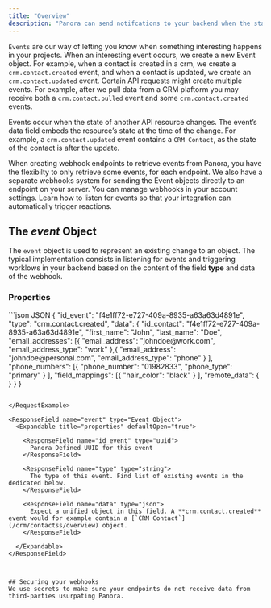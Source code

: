 ```yaml
---
title: "Overview"
description: "Panora can send notifcations to your backend when the state of an object has changed. We use the concept of `events` to represent state changes in any object."
---
```


`Events` are our way of letting you know when something interesting happens in your projects. When an interesting event occurs, we create a new Event object. For example, when a contact is created in a crm, we create a `crm.contact.created` event, and when a contact is updated, we create an `crm.contact.updated` event. Certain API requests might create multiple events. For example, after we pull data from a CRM plaftorm you may receive both a `crm.contact.pulled` event and some `crm.contact.created` events.

Events occur when the state of another API resource changes. The event’s data field embeds the resource’s state at the time of the change. For example, a `crm.contact.updated` event contains a `CRM Contact`, as the state of the contact is after the update.

When creating webhook endpoints to retrieve events from Panora, you have the flexibilty to only retrieve some events, for each endpoint. We also have a separate webhooks system for sending the Event objects directly to an endpoint on your server. You can manage webhooks in your account settings. Learn how to listen for events so that your integration can automatically trigger reactions.

## The _event_ Object

The `event` object is used to represent an existing change to an object.
The typical implementation consists in listening for events and triggering worklows in your backend based on the content of the field **type** and data of the webhook.

### Properties

<RequestExample>
```json JSON
{
    "id_event": "f4e1ff72-e727-409a-8935-a63a63d4891e",
    "type": "crm.contact.created",
    "data": { 
        "id_contact": "f4e1ff72-e727-409a-8935-a63a63d4891e",
        "first_name": "John",
        "last_name": "Doe",
        "email_addresses": [{
                "email_address": "johndoe@work.com",
                "email_address_type": "work"
            },{
                "email_address": "johndoe@personal.com",
                "email_address_type": "phone"
            }
        ],
        "phone_numbers": [{
                "phone_number": "01982833",
                "phone_type": "primary"
            }
        ],
        "field_mappings": [{
                "hair_color": "black"
            }
        ],
        "remote_data": {
        }
    }
}

```

</RequestExample>

<ResponseField name="event" type="Event Object">
  <Expandable title="properties" defaultOpen="true">

    <ResponseField name="id_event" type="uuid">
      Panora Defined UUID for this event
    </ResponseField>

    <ResponseField name="type" type="string">
      The type of this event. Find list of existing events in the dedicated below.
    </ResponseField>

    <ResponseField name="data" type="json">
      Expect a unified object in this field. A **crm.contact.created** event would for example contain a [`CRM Contact`](/crm/contactss/overview) object.
    </ResponseField>

  </Expandable>
</ResponseField>



## Securing your webhooks
We use secrets to make sure your endpoints do not receive data from third-parties usurpating Panora.
```
